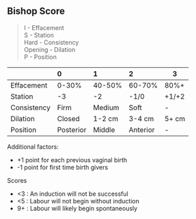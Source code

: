 ## Bishop Score

> I - Effacement<br/>S - Station<br/>Hard - Consistency<br/>Opening - Dilation<br/>P - Position

|             | 0         | 1      | 2        | 3     |
| :---------- | :-------- | :----- | :------- | ----- |
| Effacement  | 0-30%     | 40-50% | 60-70%   | 80%+  |
| Station     | -3        | -2     | -1/0     | +1/+2 |
| Consistency | Firm      | Medium | Soft     | -     |
| Dilation    | Closed    | 1-2 cm | 3-4 cm   | 5+ cm |
| Position    | Posterior | Middle | Anterior | -     |

Additional factors:

- +1 point for each previous vaginal birth
- -1 point for first time birth givers

Scores

- \<3 : An induction will not be successful
- \<5 : Labour will not begin without induction
- 9+ : Labour will likely begin spontaneously
